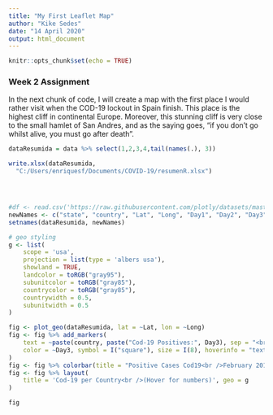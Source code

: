 ```yaml
---
title: "My First Leaflet Map"
author: "Kike Sedes"
date: "14 April 2020"
output: html_document
---
```


\fontfamily{cmr}
\fontsize{8}{12}
\selectfont

```r
knitr::opts_chunk$set(echo = TRUE)
```

### Week 2 Assignment
In the next chunk of code, I will create a map with the first place I would rather visit when the COD-19 lockout in Spain finish. This place is the highest cliff in continental Europe. Moreover, this stunning cliff is very close to the small hamlet of San Andres, and as the saying goes, “if you don’t go whilst alive, you must go after death”.
```r


dataResumida = data %>% select(1,2,3,4,tail(names(.), 3))

write.xlsx(dataResumida,
  "C:/Users/enriquesf/Documents/COVID-19/resumenR.xlsx")




#df <- read.csv('https://raw.githubusercontent.com/plotly/datasets/master/2011_february_us_airport_traffic.csv')
newNames <- c("state", "country", "Lat", "Long", "Day1", "Day2", "Day3")
setnames(dataResumida, newNames)

# geo styling
g <- list(
    scope = 'usa',
    projection = list(type = 'albers usa'),
    showland = TRUE,
    landcolor = toRGB("gray95"),
    subunitcolor = toRGB("gray85"),
    countrycolor = toRGB("gray85"),
    countrywidth = 0.5,
    subunitwidth = 0.5
)

fig <- plot_geo(dataResumida, lat = ~Lat, lon = ~Long)
fig <- fig %>% add_markers(
    text = ~paste(country, paste("Cod-19 Positives:", Day3), sep = "<br />"),
    color = ~Day3, symbol = I("square"), size = I(8), hoverinfo = "text"
)
fig <- fig %>% colorbar(title = "Positive Cases Cod19<br />February 2011")
fig <- fig %>% layout(
    title = 'Cod-19 per Country<br />(Hover for numbers)', geo = g
)

fig
```